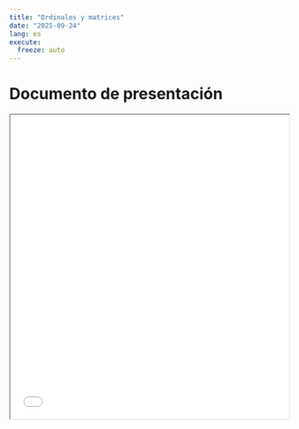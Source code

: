 ```yaml
---
title: "Ordinales y matrices"
date: "2025-09-24"
lang: es
execute:
  freeze: auto 
---
```


# Documento de presentación

<iframe src=/slides/10-bivariada3.html height="550" width=100% allowfullscreen="true">
</iframe> 



